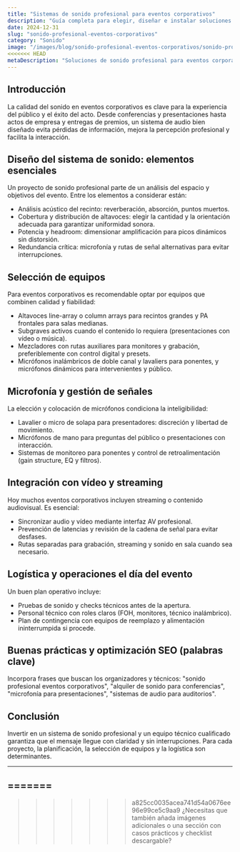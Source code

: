 ```yaml
---
title: "Sistemas de sonido profesional para eventos corporativos"
description: "Guía completa para elegir, diseñar e instalar soluciones de audio para conferencias, presentaciones y actos corporativos."
date: 2024-12-31
slug: "sonido-profesional-eventos-corporativos"
category: "Sonido"
image: "/images/blog/sonido-profesional-eventos-corporativos/sonido-profesional-eventos-corporativos-hero-001.webp"
<<<<<<< HEAD
metaDescription: "Soluciones de sonido profesional para eventos corporativos: diseño, equipos, microfonía y logística para garantizar audio claro y sin fallos."
---
```


## Introducción

La calidad del sonido en eventos corporativos es clave para la experiencia del público y el éxito del acto. Desde conferencias y presentaciones hasta actos de empresa y entregas de premios, un sistema de audio bien diseñado evita pérdidas de información, mejora la percepción profesional y facilita la interacción.

## Diseño del sistema de sonido: elementos esenciales

Un proyecto de sonido profesional parte de un análisis del espacio y objetivos del evento. Entre los elementos a considerar están:

- Análisis acústico del recinto: reverberación, absorción, puntos muertos.
- Cobertura y distribución de altavoces: elegir la cantidad y la orientación adecuada para garantizar uniformidad sonora.
- Potencia y headroom: dimensionar amplificación para picos dinámicos sin distorsión.
- Redundancia crítica: microfonía y rutas de señal alternativas para evitar interrupciones.

## Selección de equipos

Para eventos corporativos es recomendable optar por equipos que combinen calidad y fiabilidad:

- Altavoces line-array o column arrays para recintos grandes y PA frontales para salas medianas.
- Subgraves activos cuando el contenido lo requiera (presentaciones con vídeo o música).
- Mezcladores con rutas auxiliares para monitores y grabación, preferiblemente con control digital y presets.
- Micrófonos inalámbricos de doble canal y lavaliers para ponentes, y micrófonos dinámicos para intervenientes y público.

## Microfonía y gestión de señales

La elección y colocación de micrófonos condiciona la inteligibilidad:

- Lavalier o micro de solapa para presentadores: discreción y libertad de movimiento.
- Micrófonos de mano para preguntas del público o presentaciones con interacción.
- Sistemas de monitoreo para ponentes y control de retroalimentación (gain structure, EQ y filtros).

## Integración con vídeo y streaming

Hoy muchos eventos corporativos incluyen streaming o contenido audiovisual. Es esencial:

- Sincronizar audio y vídeo mediante interfaz AV profesional.
- Prevención de latencias y revisión de la cadena de señal para evitar desfases.
- Rutas separadas para grabación, streaming y sonido en sala cuando sea necesario.

## Logística y operaciones el día del evento

Un buen plan operativo incluye:

- Pruebas de sonido y checks técnicos antes de la apertura.
- Personal técnico con roles claros (FOH, monitores, técnico inalámbrico).
- Plan de contingencia con equipos de reemplazo y alimentación ininterrumpida si procede.

## Buenas prácticas y optimización SEO (palabras clave)

Incorpora frases que buscan los organizadores y técnicos: "sonido profesional eventos corporativos", "alquiler de sonido para conferencias", "microfonía para presentaciones", "sistemas de audio para auditorios".

## Conclusión

Invertir en un sistema de sonido profesional y un equipo técnico cualificado garantiza que el mensaje llegue con claridad y sin interrupciones. Para cada proyecto, la planificación, la selección de equipos y la logística son determinantes.

---

=======
---
>>>>>>> a825cc0035acea741d54a0676ee96e99ce5c9aa9
¿Necesitas que también añada imágenes adicionales o una sección con casos prácticos y checklist descargable?
